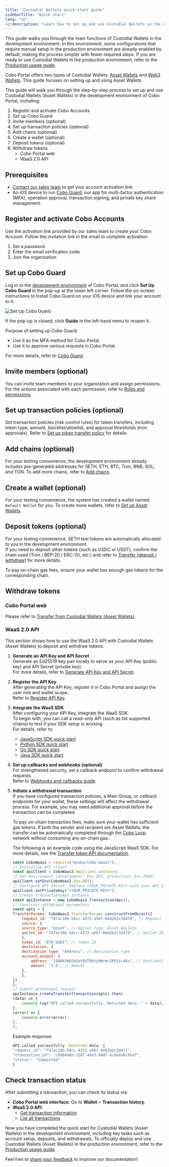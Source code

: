 ```yaml
---
title: "Custodial Wallets quick-start guide"
sidebarTitle: "Quick start"
lang: "en"
og:description: "Learn how to set up and use Custodial Wallets in the Cobo Portal development environment."
---
```


This guide walks you through the main functions of Custodial Wallets in the development environment. In this environment, some configurations that require manual setup in the production environment are already enabled by default, making the process simpler with fewer required steps. If you are ready to use Custodial Wallets in the production environment, refer to the [Production usage guide](/en/portal/quick-start-guide-custodial-wallets).

<Note>Cobo Portal offers two types of Custodial Wallets: [Asset Wallets](/en/portal/custodial-wallets/asset-wallets/introduction) and [Web3 Wallets](/en/portal/custodial-wallets/web3-wallets/introduction). This guide focuses on setting up and using Asset Wallets.</Note>

This guide will walk you through the step-by-step process to set up and use Custodial Wallets (Asset Wallets) in the development environment of Cobo Portal, including:

1. Register and activate Cobo Accounts
2. Set up Cobo Guard
3. Invite members (optional)
4. Set up transaction policies (optional)
5. Add chains (optional)
6. Create a wallet (optional)
7. Deposit tokens (optional)
8. Withdraw tokens
    - Cobo Portal web
    - WaaS 2.0 API

## Prerequisites

- [Contact our sales team](https://www.cobo.com/book-demo?utm_source=product-manual&utm_medium=product&utm_campaign=pricing-plan-intro&utm_content=enterprise-contact-sales) to get your account activation link.
- An iOS device to run [Cobo Guard](/en/guard/introduction), our app for multi-factor authentication (MFA), operation approval, transaction signing, and private key share management.

## Register and activate Cobo Accounts

Use the activation link provided by our sales team to create your Cobo Account. Follow the invitation link in the email to complete activation:

1. Set a password
2. Enter the email verification code
3. Join the organization

## Set up Cobo Guard

Log in to the [development environment](https://portal.dev.cobo.com/login) of Cobo Portal, and click **Set Up Cobo Guard** in the pop-up at the lower left corner. Follow the on-screen instructions to install Cobo Guard on your iOS device and link your account to it.

<img src="/images/get-started/cobo-guard.png" className="screenshot_nav_bar" alt="Set Up Cobo Guard"/>

If the pop-up is closed, click **Guide** in the left-hand menu to reopen it.

Purpose of setting up Cobo Guard:

- Use it as the MFA method for Cobo Portal.
- Use it to approve various requests in Cobo Portal.

For more details, refer to [Cobo Guard](/en/guard/introduction#main-features).

## Invite members (optional)

You can invite team members to your organization and assign permissions. For the actions associated with each permission, refer to [Roles and permissions](/en/portal/organization/roles-and-permissions).

## Set up transaction policies (optional)

Set transaction policies (risk control rules) for token transfers, including token type, amount, blocklist/allowlist, and approval thresholds (m/n approvals). Refer to [Set up token transfer policy](/en/portal/risk-controls/off-chain-tx-set-transfer) for details.

## Add chains (optional)

For your testing convenience, the development environment already includes pre-generated addresses for SETH, ETH, BTC, Tron, BNB, SOL, and TON.
To add more chains, refer to [Add chains](/en/portal/enable-or-disable-chains).

## Create a wallet (optional)

For your testing convenience, the system has created a wallet named `Default Wallet` for you. To create more wallets, refer to [Set up Asset Wallets](/en/portal/custodial-wallets/asset-wallets/set-up).

## Deposit tokens (optional)

For your testing convenience, SETH test tokens are automatically allocated to you in the development environment.  
If you need to deposit other tokens (such as USDC or USDT), confirm the chain used (Tron / BEP-20 / ERC-20, etc.) and refer to [Transfer (deposit / withdraw)](/en/portal/mpc-wallets/ocw/transfers) for more details.

To pay on-chain gas fees, ensure your wallet has enough gas tokens for the corresponding chain.

## Withdraw tokens

### Cobo Portal web

Please refer to [Transfer from Custodial Wallets (Asset Wallets)](/en/portal/transfers/from-asset-wallets).

### WaaS 2.0 API

This section shows how to use the WaaS 2.0 API with Custodial Wallets (Asset Wallets) to deposit and withdraw tokens.

1. **Generate an API Key and API Secret**  
   Generate an Ed25519 key pair locally to serve as your API Key (public key) and API Secret (private key).  
   For more details, refer to [Generate API Key and API Secret](https://www.cobo.com/developers/v2/guides/overview/cobo-auth#generate-api-key-and-api-secret).

2. **Register the API Key**  
   After generating the API Key, register it in Cobo Portal and assign the user role and wallet scope.  
   Refer to [Register API Key](/en/portal/developer-console/create-api-key).

3. **Integrate the WaaS SDK**  
   After configuring your API Key, integrate the WaaS SDK.  
   To begin with, you can call a read-only API (such as list supported chains) to test if your SDK setup is working.  
   For details, refer to:
   - [JavaScript SDK quick start](https://www.cobo.com/developers/v2/developer-tools/quickstart-javascript)
   - [Python SDK quick start](https://www.cobo.com/developers/v2/developer-tools/quickstart-python)
   - [Go SDK quick start](https://www.cobo.com/developers/v2/developer-tools/quickstart-go)
   - [Java SDK quick start](https://www.cobo.com/developers/v2/developer-tools/quickstart-java)

4. **Set up callbacks and webhooks (optional)**  
   For strengthened security, set a callback endpoint to confirm withdrawal requests.  
   Refer to [Webhooks and callbacks guide](https://www.cobo.com/developers/v2/guides/webhooks-callbacks/introduction).

5. **Initiate a withdrawal transaction**  
   If you have configured transaction policies, a Main Group, or callback endpoints for your wallet, these settings will affect the withdrawal process. For example, you may need additional approval before the transaction can be completed.

    To pay on-chain transaction fees, make sure your wallet has sufficient gas tokens. If both the sender and recipient are Asset Wallets, the transfer can be automatically completed through the [Cobo Loop](/en/portal/custodial-wallets/asset-wallets/cobo-loop) network without consuming any on-chain gas.

    The following is an example code using the JavaScript WaaS SDK. For more details, see the [Transfer token API documentation](https://www.cobo.com/developers/v2/api-references/transactions/transfer-token).

    ```javascript
    const CoboWaas2 = require("@cobo/cobo-waas2");
    // Initialize API client
    const apiClient = CoboWaas2.ApiClient.instance;
    // Set environment (development: Env.DEV, production: Env.PROD)
    apiClient.setEnv(CoboWaas2.Env.DEV);
    // Configure API Secret. Replace <YOUR_PRIVATE_KEY> with your API Secret.
    apiClient.setPrivateKey("<YOUR_PRIVATE_KEY>");
    // Create TransactionsApi instance
    const apiInstance = new CoboWaas2.TransactionsApi();
    // Construct withdrawal parameters
    const opts = {
    TransferParams: CoboWaas2.TransferParams.constructFromObject({
        request_id: "f47ac10b-58cc-4372-a567-0e02b2c3d479", // Request ID, must be unique
        source: {
        source_type: "Asset", // Wallet type: Asset Wallets
        wallet_id: "f47ac10b-58cc-4372-a567-0e02b2c3d479", // Wallet ID
        },
        token_id: "ETH_USDT", // Token ID
        destination: {
        destination_type: "Address", // Destination type
        account_output: {
            address: "19AR6YWEGbSoY8UT9Ksy9WrmrZPD5sL4Ku", // Destination address
            amount: "1.5", // Amount
        },
        },
    }),
    };
    // Submit withdrawal request
    apiInstance.createTransferTransaction(opts).then(
    (data) => {
        console.log("API called successfully. Returned data: " + data);
    },
    (error) => {
        console.error(error);
    },
    );
    ```

    Example response:

    ```javascript
    API called successfully. Returned data: {
    "request_id": "f47ac10b-58cc-4372-a567-0e02b2c3d471",
    "transaction_id": "c8964e6b-32d7-4da3-8407-6c4a4a8c92d7",
    "status": "Submitted"
    }
    ```

## Check transaction status

After submitting a transaction, you can check its status via:

- **Cobo Portal web interface**: Go to **Wallet** > **Transaction history**.
- **WaaS 2.0 API**:  
  - [Get transaction information](https://www.cobo.com/developers/v2/api-references/transactions/get-transaction-information)  
  - [List all transactions](https://www.cobo.com/developers/v2/api-references/transactions/list-all-transactions)

Now you have completed the quick start for Custodial Wallets (Asset Wallets) in the development environment, including key tasks such as account setup, deposits, and withdrawals. To officially deploy and use Custodial Wallets (Asset Wallets) in the production environment, refer to the [Production usage guide](/en/portal/quick-start-guide-custodial-wallets).

<Tip>Feel free to [share your feedback](https://forms.zohopublic.com/cobo/form/DocumentFeedbackForm/formperma/QvLOhxJv1_JMsJ-1dleZ8Itb_7rzN-LtgvsDdxosoVI?referrername=manuals) to improve our documentation!</Tip>
